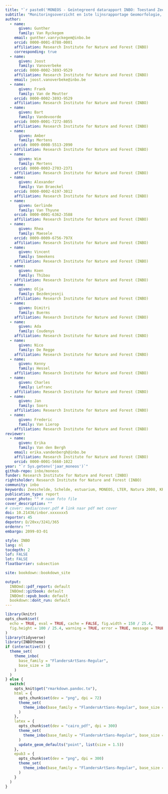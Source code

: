 ```yaml
--- 
title: "`r paste0('MONEOS - Geïntegreerd datarapport INBO: Toestand Zeeschelde ', as.numeric(Sys.getenv('jaar_moneos'))-1)`"
subtitle: "Monitoringsoverzicht en 1ste lijnsrapportage Geomorfologie, diversiteit Habitats en diversiteit Soorten"
author: 
  - name: 
      given: Gunther
      family: Van Ryckegem
    email: gunther.vanryckegem@inbo.be 
    orcid: 0000-0001-8788-0001
    affiliation: Research Institute for Nature and Forest (INBO)
    corresponding: true
  - name: 
      given: Joost
      family: Vanoverbeke
    orcid: 0000-0002-3893-9529
    affiliation: Research Institute for Nature and Forest (INBO)
    email: joost.vanoverbeke@inbo.be
  - name: 
      given: Frank
      family: Van de Meutter
    orcid: 0000-0002-3893-9529
    affiliation: Research Institute for Nature and Forest (INBO)
  - name: 
      given: Bart 
      family: Vandevoorde
    orcid: 0009-0001-7272-8055
    affiliation: Research Institute for Nature and Forest (INBO)
  - name: 
      given: Amber
      family: Mertens
    orcid: 0009-0008-5513-2090
    affiliation: Research Institute for Nature and Forest (INBO)
  - name: 
      given: Wim
      family: Mertens
    orcid: 0000-0003-2703-2371
    affiliation: Research Institute for Nature and Forest (INBO)
  - name: 
      given: Alexander
      family: Van Braeckel
    orcid: 0000-0002-6197-3012
    affiliation: Research Institute for Nature and Forest (INBO)
  - name: 
      given: Gerlinde
      family: Van Thyune
    orcid: 0000-0001-6362-3588
    affiliation: Research Institute for Nature and Forest (INBO)
  - name: 
      given: Rhea
      family: Maesele
    orcid: 0009-0009-6756-797X
    affiliation: Research Institute for Nature and Forest (INBO)
  - name: 
      given: Vincent
      family: Smeekens
    affiliation: Research Institute for Nature and Forest (INBO)
  - name: 
      given: Koen
      family: Thibau
    affiliation: Research Institute for Nature and Forest (INBO)
  - name: 
      given: Olja
      family: Bezdenjesnji
    affiliation: Research Institute for Nature and Forest (INBO)
  - name: 
      given: Dimitri
      family: Buerms
    affiliation: Research Institute for Nature and Forest (INBO)
  - name: 
      given: Ada
      family: Coudenys
    affiliation: Research Institute for Nature and Forest (INBO)
  - name: 
      given: Nico
      family: De Regge
    affiliation: Research Institute for Nature and Forest (INBO)
  - name: 
      given: Kenny
      family: Hessel
    affiliation: Research Institute for Nature and Forest (INBO)
  - name: 
      given: Charles
      family: Lefranc
    affiliation: Research Institute for Nature and Forest (INBO)
  - name: 
      given: Jan
      family: Soors
    affiliation: Research Institute for Nature and Forest (INBO)
  - name: 
      given: Frederic
      family: Van Lierop
    affiliation: Research Institute for Nature and Forest (INBO)
reviewer:
  - name:
      given: Erika
      family: Van den Bergh
    email: erika.vandenbergh@inbo.be
    affiliation: Research Institute for Nature and Forest (INBO)
    orcid: 0000-0001-5660-1022
year: "`r Sys.getenv('jaar_moneos')`"
github-repo: inbo/moneos
funder: Research Institute for Nature and Forest (INBO) 
rightsholder: Research Institute for Nature and Forest (INBO)
community: inbo
keywords: Zeeschelde, Schelde, estuarium, MONEOS, LTER, Natura 2000, KRW
publication_type: report
cover_photo: "" # naam foto file
cover_description: ""
# cover: media/cover.pdf # link naar pdf met cover
doi: 10.21436/inbor.xxxxxxx5
reportnr: 45
depotnr: D/20xx/3241/365
ordernr: ""
embargo: 2099-03-01

style: INBO
lang: nl
tocdepth: 2
lof: FALSE
lot: FALSE
floatbarrier: subsection

site: bookdown::bookdown_site

output:
  INBOmd::pdf_report: default
  INBOmd::gitbook: default
  INBOmd::epub_book: default
  bookdown::dont_run: default
---
```


```r
library(knitr)
opts_chunk$set(
  echo = TRUE, eval = TRUE, cache = FALSE, fig.width = 150 / 25.4,
  fig.height = 100 / 25.4, warning = TRUE, error = TRUE, message = TRUE
)
library(tidyverse)
library(INBOtheme)
if (interactive()) {
  theme_set(
    theme_inbo(
      base_family = "FlandersArtSans-Regular",
      base_size = 10
    )
  )
} else {
  switch(
    opts_knit$get("rmarkdown.pandoc.to"),
    html = {
      opts_chunk$set(dev = "png", dpi = 72)
      theme_set(
        theme_inbo(base_family = "FlandersArtSans-Regular", base_size = 12)
      )
    },
    latex = {
      opts_chunk$set(dev = "cairo_pdf", dpi = 300)
      theme_set(
        theme_inbo(base_family = "FlandersArtSans-Regular", base_size = 9)
      )
      update_geom_defaults("point", list(size = 1.5))
    },
    epub3 = {
      opts_chunk$set(dev = "png", dpi = 300)
      theme_set(
        theme_inbo(base_family = "FlandersArtSans-Regular", base_size = 12)
      )
    }
  )
}

```
